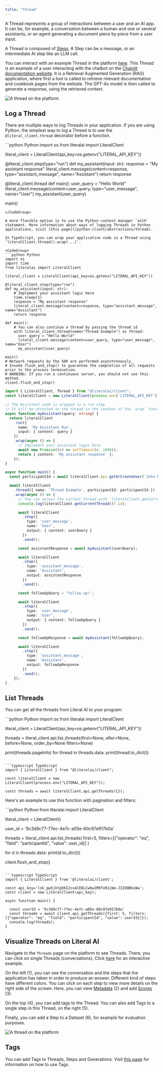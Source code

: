 ```yaml
---
title: "Thread"
---
```


A Thread represents a group of interactions between a user and an AI app. It can be, for example, a conversation between a human and one or several assistants, or an agent generating a document piece by piece from a user input.

A Thread is composed of [Steps](/concepts/observability/step). A Step can be a message, or an intermediate AI step like an LLM call.

You can interact with an example Thread in the platform [here](https://cloud.getliteral.ai/thread/b3b61ec8-0d8a-444d-9e70-d6929c1129d1). This Thread is an example of a user interacting with the chatbot on the [Chainlit documentation website](https://docs.chainlit.io/get-started/overview). It is a Retrieval Augmented Generation (RAG) application, where first a tool is called to retrieve relevant documentation and cookbook pages from the website. The GPT-4o model is then called to generate a response, using the retrieved context.

<Frame caption="An example thread on the platform.">
  <img src="/images/thread-example.png" alt="A thread on the platform" />
</Frame>

## Log a Thread

There are multiple ways to log Threads in your application. If you are using Python, the simplest way to log a Thread is to use the `@literal_client.thread` decorator before a function. 

<CodeGroup>
```python Python
import os
from literalai import LiteralClient

literal_client = LiteralClient(api_key=os.getenv("LITERAL_API_KEY"))

@literal_client.step(type="run")
def my_assistant(input: str):
    response = "My assistant response"
    literal_client.message(content=response, type="assistant_message", name="Assistant")
    return response

@literal_client.thread
def main():
    user_query = "Hello World"
    literal_client.message(content=user_query, type="user_message", name="User")
    my_assistant(user_query)

main()
```
</CodeGroup>

A more flexible option is to use the Python context manager `with` statement. More information about ways of logging Threads in Python applications, visit [this page](/python-client/abstractions/thread).

In TypeScript, you can wrap your applicative code in a Thread using `literalClient.thread().wrap(...)`.

<CodeGroup>
```python Python
import os
import time
from literalai import LiteralClient

literal_client = LiteralClient(api_key=os.getenv("LITERAL_API_KEY"))

@literal_client.step(type="run")
def my_assistant(input: str):
    # Implement your assistant logic here
    time.sleep(1)
    response = "My assistant response"
    literal_client.message(content=response, type="assistant_message", name="Assistant")
    return response

def main():
    # You can also continue a thread by passing the thread id
    with literal_client.thread(name="Thread Example") as thread:
      user_query = "Hello World"
      literal_client.message(content=user_query, type="user_message", name="User")
      my_assistant(user_query)

main()
# Network requests by the SDK are performed asynchronously.
# Invoke flush_and_stop() to guarantee the completion of all requests prior to the process termination.
# WARNING: If you run a continuous server, you should not use this method.
client.flush_and_stop()
```

```typescript TypeScript
import { LiteralClient, Thread } from "@literalai/client";
const literalClient = new LiteralClient(process.env['LITERAL_API_KEY']);

// The Assistant code is wrapped in a run step
// It will be attached to the thread in the context of the `wrap` function
async function myAssistant(query: string) {
  return literalClient
    .run({
      name: 'My Assistant Run',
      input: { content: query }
    })
    .wrap(async () => {
      // Implement your assistant logic here
      await new Promise((r) => setTimeout(r, 1000));
      return { content: 'My assistant response' };
    });
}

async function main() {
  const participantId = await literalClient.api.getOrCreateUser('John Doe');

  await literalClient
    .thread({ name: 'Thread Example', participantId: participantId })
    .wrap(async () => {
      // You can access the current thread with `literalClient.getCurrentThread()`
      console.log(literalClient.getCurrentThread()?.id);

      await literalClient
        .step({
          type: 'user_message',
          name: 'User',
          output: { content: userQuery }
        })
        .send();

      const assistantResponse = await myAssistant(userQuery);

      await literalClient
        .step({
          type: 'assistant_message',
          name: 'Assistant',
          output: assistantResponse
        })
        .send();

      const followUpQuery = 'Follow up!';

      await literalClient
        .step({
          type: 'user_message',
          name: 'User',
          output: { content: followUpQuery }
        })
        .send();

      const followUpResponse = await myAssistant(followUpQuery);

      await literalClient
        .step({
          type: 'assistant_message',
          name: 'Assistant',
          output: followUpResponse
        })
        .send();
    });
}
```

</CodeGroup>


## List Threads

You can get all the threads from Literal AI to your program:

<CodeGroup>
```python Python
import os
from literalai import LiteralClient

literal_client = LiteralClient(api_key=os.getenv("LITERAL_API_KEY"))

threads = literal_client.api.list_threads(first=None, after=None, before=None, order_by=None filters=None)

print(threads.pageInfo)
for thread in threads.data:
    print(thread.to_dict())
```

```typescript TypeScript
import { LiteralClient } from "@literalai/client";

const literalClient = new LiteralClient(process.env["LITERAL_API_KEY"]);

const threads = await literalClient.api.getThreads({});
```
</CodeGroup>

Here's an example to use this function with pagination and filters:

<CodeGroup>
```python Python
from literalai import LiteralClient

literal_client = LiteralClient()

user_id = '9c3d9c77-77ec-4e7c-a05e-60c97e917b0a'

threads = literal_client.api.list_threads(
    first=5,
    filters=[{"operator": "eq", "field": "participantId", "value": user_id}]
)

for d in threads.data:
    print(d.to_dict())

client.flush_and_stop()
```

```typescript TypeScript
import { LiteralClient } from '@literalai/client';

const api_key='lsk_qw5jkYpEKI2cx4CE6LCwbw1M9TxR1iWa-JIZOOBksWw';
const client = new LiteralClient(api_key);

async function main() {

  const userId = '9c3d9c77-77ec-4e7c-a05e-60c97e917b0a'
  const threads = await client.api.getThreads({first: 5, filters: [{"operator": "eq", "field": "participantId", "value": userId}]});
  console.log(threads);
}
```
</CodeGroup>


## Visualize Threads on Literal AI

Navigate to the `Threads` page on the platform to see Threads. There, you can click on single Threads (conversations). Click [here](https://cloud.getliteral.ai/thread/b3b61ec8-0d8a-444d-9e70-d6929c1129d1) for an interactive example. 

On the left (1), you can see the conversation and the steps that the application has taken in order to produce an answer. Different kind of steps have different colors. You can click on each step to view more details on the right side of the screen. Here, you can view [Metadata](/concepts/observability/step#metadata) (2) and add [Scores](/concepts/observability/scores) (3).

On the top (4), you can add tags to the Thread. You can also add Tags to a single step in this Thread, on the right (5).

Finally, you can add a Step to a Dataset (6), for example for evaluation purposes.

<Frame caption="Visualizing a Thread">
  <img src="/images/thread-page.png" alt="A thread on the platform" />
</Frame>


## Tags

You can add Tags to Threads, Steps and Generations. Visit [this page](/concepts/observability/tags) for information on how to use Tags.